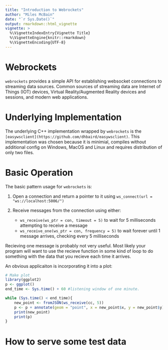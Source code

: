 ```yaml
---
title: "Introduction to Webrockets"
author: "Miles McBain"
date: "`r Sys.Date()`"
output: rmarkdown::html_vignette
vignette: >
  %\VignetteIndexEntry{Vignette Title}
  %\VignetteEngine{knitr::rmarkdown}
  %\VignetteEncoding{UTF-8}
---
```


# Webrockets

`webrockets` provides a simple API for establishing websocket connections to streaming data sources. Common sources of streaming data are Internet of Things (IOT) devices, Virtual Reality/Augmented Reality devices and sessions, and modern web applications.

# Underlying Implementation

The underlying C++ implementation wrapped by `webrockets` is the `[easywsclient](https://github.com/dhbaird/easywsclient)`. This implementation was chosen because it is minimial, compiles without additional config on Windows, MacOS and Linux and requires distribution of only two files.

# Basic Operation
The basic pattern usage for `webrockets` is:

1. Open a connection and return a pointer to it using `ws_connect(url = "ws://localhost:5006/")`
2. Receive messages from the connection using either:

    * `ws_receive(ws_ptr = con, timeout = 5)` to wait for 5 milliseconds attempting to receive a message
    * `ws_receive_one(ws_ptr = con, frequency = 5)` to wait forever until 1 message arrives, checking every 5 milliseconds

Recieving one message is probably not very useful. Most likely your program will
want to use the recieve function in some kind of loop to do something with the data that you recieve each time it arrives.

An obvious applicaiton is incorporating it into a plot:

```r
# Make plot
library(ggplot2)
p <- ggplot()
end_time <- Sys.time() + 60 #listening window of one minute.

while (Sys.time() < end_time){
    new_point <- fromJSON(ws_receive(cc, 5))
    p <- p + annotate(geom = "point", x = new_point$x, y = new_point$y)
    print(new_point)
    print(p)
}
```


# How to serve some test data
